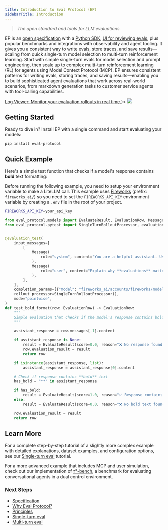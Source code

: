 ```yaml
---
title: Introduction to Eval Protocol (EP)
sidebarTitle: Introduction
---
```


> *The open standard and tools for LLM evaluations*

EP is an [open specification](/specification) with a [Python
SDK](https://github.com/eval-protocol/python-sdk), [UI for reviewing
evals](/tutorial/ui/getting-started), plus popular benchmarks and integrations
with observability and agent tooling. It gives you a consistent way to write
evals, store traces, and save results—scaling from quick single-turn model
selection to multi-turn reinforcement learning. Start with simple single-turn
evals for model selection and prompt engineering, then scale up to complex
multi-turn reinforcement learning (RL) for agents using Model Context Protocol
(MCP). EP ensures consistent patterns for writing evals, storing traces, and
saving results—enabling you to build sophisticated agent evaluations that work
across real-world scenarios, from markdown generation tasks to customer service
agents with tool-calling capabilities.

<Frame caption={<span><a href="/tutorial/ui/getting-started">Log Viewer: Monitor your evaluation rollouts in real time.</a></span>}>
  <img src="./assets/ui.png" />
</Frame>


## Getting Started

Ready to dive in? Install EP with a single command and start evaluating your models:

```shell
pip install eval-protocol
```


## Quick Example

Here's a simple test function that checks if a model's response contains **bold** text formatting:

<Note>

Before running the following example, you need to setup your environment
variable to make a LiteLLM call. This example uses [Fireworks](https://fireworks.ai) (prefix: `fireworks_ai/`) so you need to
set the `FIREWORKS_API_KEY` environment variable by creating a `.env` file in
the root of your project.

```bash .env
FIREWORKS_API_KEY=your_api_key
```
</Note>

```python test_bold_format.py
from eval_protocol.models import EvaluateResult, EvaluationRow, Message
from eval_protocol.pytest import SingleTurnRolloutProcessor, evaluation_test


@evaluation_test(
    input_messages=[
        [
            Message(
                role="system", content="You are a helpful assistant. Use bold text to highlight important information."
            ),
            Message(
                role="user", content="Explain why **evaluations** matter for building AI agents. Make it dramatic!"
            ),
        ],
    ],
    completion_params=[{"model": "fireworks_ai/accounts/fireworks/models/llama-v3p1-8b-instruct"}],
    rollout_processor=SingleTurnRolloutProcessor(),
    mode="pointwise",
)
def test_bold_format(row: EvaluationRow) -> EvaluationRow:
    """
    Simple evaluation that checks if the model's response contains bold text.
    """

    assistant_response = row.messages[-1].content

    if assistant_response is None:
        result = EvaluateResult(score=0.0, reason="❌ No response found")
        row.evaluation_result = result
        return row

    if isinstance(assistant_response, list):
        assistant_response = assistant_response[0].content

    # Check if response contains **bold** text
    has_bold = "**" in assistant_response

    if has_bold:
        result = EvaluateResult(score=1.0, reason="✅ Response contains bold text")
    else:
        result = EvaluateResult(score=0.0, reason="❌ No bold text found")

    row.evaluation_result = result
    return row
```

## Learn More

For a complete step-by-step tutorial of a slightly more complex example with
detailed explanations, dataset examples, and configuration options, see our
[Single-turn eval](/tutorial/single-turn-eval-static) tutorial.

For a more advanced example that includes MCP and user simulation, check out our
implementation of [𝜏²-bench](/tutorial/multi-turn-eval-user-simulation), a benchmark for evaluating conversational
agents in a dual control environment.

### Next Steps

 - [Specification](/specification)
 - [Why Eval Protocol?](/why)
 - [Principles](/principles)
 - [Single-turn eval](/tutorial/single-turn-eval-static)
 - [Multi-turn eval](/tutorial/multi-turn-eval-user-simulation)
